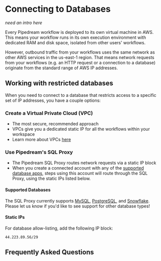 # Connecting to Databases
_need an intro here_

Every Pipedream workflow is deployed to its own virtual machine in AWS. This means your workflow runs in its own execution environment with dedicated RAM and disk space, isolated from other users' workflows.

However, outbound traffic from your workflows uses the same network as other AWS services in the us-east-1 region. That means network requests from your workflows (e.g. an HTTP request or a connection to a database) originate from the standard range of AWS IP addresses.

## Working with restricted databases
When you need to connect to a database that restricts access to a specific set of IP addresses, you have a couple options:

### Create a Virtual Private Cloud (VPC)
- The most secure, recommended approach
- VPCs give you a dedicated static IP for all the workflows within your workspace
- Learn more about VPCs [here](/workflows/vpcs/)

### Use Pipedream's SQL Proxy
- The Pipedream SQL Proxy routes network requests via a static IP block
- When you create a connected account with any of the [supported database apps](#supported-databases), steps using this account will route through the SQL Proxy, using the static IPs listed below.

#### Supported Databases
The SQL Proxy currently supports [MySQL](https://pipedream.com/apps/mysql), [PostgreSQL](https://pipedream.com/apps/postgresql), and [Snowflake](https://pipedream.com/apps/snowflake). Please let us know if you'd like to see support for other database types!

#### Static IPs
For database allow-listing, add the following IP block:
```
44.223.89.56/29
```

## Frequently Asked Questions